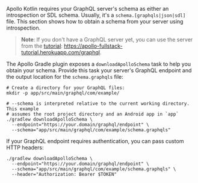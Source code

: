 
Apollo Kotlin requires your GraphQL server's schema as either an introspection or SDL schema. Usually, it's a `schema.[graphqls|json|sdl]` file. This section shows how to obtain a schema from your server using introspection.

> **Note**: If you don't have a GraphQL server yet, you can use the server from the [tutorial](https://www.apollographql.com/docs/android/tutorial/00-introduction/): https://apollo-fullstack-tutorial.herokuapp.com/graphql.

The Apollo Gradle plugin exposes a `downloadApolloSchema` task to help you obtain your schema. Provide this task your server's GraphQL endpoint and the output location for the `schema.graphqls` file:

```bash:title=(shell)
# Create a directory for your GraphQL files:
mkdir -p app/src/main/graphql/com/example/

# --schema is interpreted relative to the current working directory. This example
# assumes the root project directory and an Android app in `app`
./gradlew downloadApolloSchema \
  --endpoint="https://your.domain/graphql/endpoint" \
  --schema="app/src/main/graphql/com/example/schema.graphqls"
```

If your GraphQL endpoint requires authentication, you can pass custom HTTP headers:

```bash:title=(shell)
./gradlew downloadApolloSchema \
  --endpoint="https://your.domain/graphql/endpoint" \
  --schema="app/src/main/graphql/com/example/schema.graphqls" \
  --header="Authorization: Bearer $TOKEN"
```
